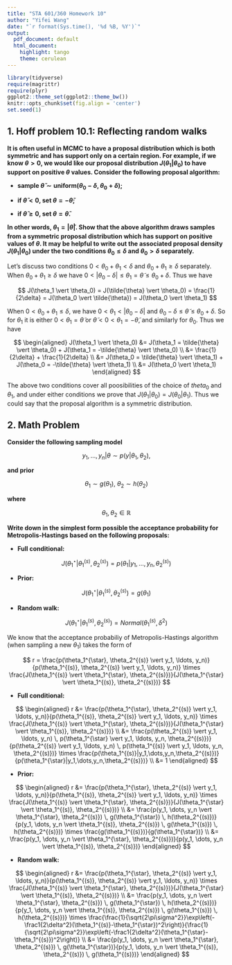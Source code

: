 ```yaml
---
title: "STA 601/360 Homework 10"
author: "Yifei Wang"
date: "`r format(Sys.time(), '%d %B, %Y')`"
output:
  pdf_document: default
  html_document:
    highlight: tango
    theme: cerulean
---
```


```r
library(tidyverse)
require(magrittr)
require(plyr)
ggplot2::theme_set(ggplot2::theme_bw())
knitr::opts_chunk$set(fig.align = 'center')
set.seed(1)
```


## 1. Hoff problem 10.1: Reflecting random walks

**It is often useful in MCMC to have a proposal distribution which is both symmetric and has support only on a certain region. For example, if we know $\theta > 0$, we would like our proposal distribution $J(\theta_1 \vert \theta_0)$ to have support on positive $\theta$ values. Consider the following proposal algorithm:**

- **sample $\tilde{\theta} \sim \text{uniform}(\theta_0 - \delta, \theta_0 + \delta)$;**

- **if $\tilde{\theta} < 0$, set $\theta = -\tilde{\theta}$;**

- **if $\tilde{\theta} \geq 0$, set $\theta = \tilde{\theta}$.**

**In other words, $\theta_1 = |\tilde{\theta}|$. Show that the above algorithm draws samples from a symmetric proposal distribution which has support on positive values of $\theta$. It may be helpful to write out the associated proposal density $J(\theta_1 \vert \theta_0)$ under the two conditions $\theta_0 \leq \delta$ and $\theta_0 > \delta$ separately.**


Let's discuss two conditions $0 < \theta_0 + \theta_1 < \delta$ and $\theta_0 + \theta_1 \geq \delta$ separately. When $\theta_0 + \theta_1 \geq \delta$ we have $0 < |\theta_0 - \delta| \leq \theta_1 = \tilde{\theta} \leq \theta_0 + \delta$. Thus we have

$$
J(\theta_1 \vert \theta_0) = J(\tilde{\theta} \vert \theta_0) = \frac{1}{2\delta} = J(\theta_0 \vert \tilde{\theta}) = J(\theta_0 \vert \theta_1)
$$

When $0 < \theta_0 + \theta_1 \leq \delta$, we have $0 < \theta_1 < |\theta_0 - \delta|$ and $\theta_0 - \delta \leq \tilde{\theta} \leq \theta_0 + \delta$. So for $\theta_1$ it is either $0 < \theta_1 = \tilde{\theta}$ or $\tilde{\theta} < 0 < \theta_1 = -\tilde{\theta}$, and similarly for $\theta_0$. Thus we have

$$
\begin{aligned}
J(\theta_1 \vert \theta_0) 
  &= J(\theta_1 = \tilde{\theta} \vert \theta_0) + J(\theta_1 = -\tilde{\theta} \vert \theta_0) \\
  &= \frac{1}{2\delta} + \frac{1}{2\delta} \\
  &= J(\theta_0 = \tilde{\theta} \vert \theta_1) + J(\theta_0 = -\tilde{\theta} \vert \theta_1) \\
  &= J(\theta_0 \vert \theta_1) 
\end{aligned}
$$

The above two conditions cover all poosibilities of the choice of $theta_0$ and $\theta_1$, and under either conditions we prove that $J(\theta_1 \vert \theta_0) = J(\theta_0 \vert \theta_1)$. Thus we could say that the proposal algorithm is a symmetric distribution.


## 2. Math Problem

**Consider the following sampling model**

$$
y_1,\dots,y_n|\theta\sim p(y|\theta_1,\theta_2),
$$

**and prior**

$$
\theta_1\sim g(\theta_1),\ \theta_2\sim h(\theta_2)
$$

**where**

$$
\theta_1, \theta_2 \in \mathbb R
$$

**Write down in the simplest form possible the acceptance probability for Metropolis-Hastings based on the following proposals:**

- **Full conditional:**

$$
J(\theta_1^\star|\theta_1^{(s)},\theta_2^{(s)}) = p(\theta_1|y_1,\dots,y_n,\theta_2^{(s)})
$$

- **Prior:**

$$
J(\theta_1^\star|\theta_1^{(s)},\theta_2^{(s)})=g(\theta_1)
$$

- **Random walk:**

$$
J(\theta_1^\star|\theta_1^{(s)},\theta_2^{(s)})= Normal(\theta_1^{(s)},\delta^2)
$$


We know that the acceptance probabiliy of Metropolis-Hastings algorithm (when sampling a new $\theta_1$) takes the form of 

$$
r = \frac{p(\theta_1^{\star}, \theta_2^{(s)} \vert y_1, \ldots, y_n)}{p(\theta_1^{(s)}, \theta_2^{(s)} \vert y_1, \ldots, y_n)} \times \frac{J(\theta_1^{(s)} \vert \theta_1^{\star}, \theta_2^{(s)})}{J(\theta_1^{\star} \vert \theta_1^{(s)}, \theta_2^{(s)})}
$$

- **Full conditional:**

$$
\begin{aligned}
r &= \frac{p(\theta_1^{\star}, \theta_2^{(s)} \vert y_1, \ldots, y_n)}{p(\theta_1^{(s)}, \theta_2^{(s)} \vert y_1, \ldots, y_n)} \times \frac{J(\theta_1^{(s)} \vert \theta_1^{\star}, \theta_2^{(s)})}{J(\theta_1^{\star} \vert \theta_1^{(s)}, \theta_2^{(s)})} \\
  &= \frac{p(\theta_2^{(s)} \vert y_1, \ldots, y_n) \, p(\theta_1^{\star} \vert y_1, \ldots, y_n, \theta_2^{(s)})}{p(\theta_2^{(s)} \vert y_1, \ldots, y_n) \, p(\theta_1^{(s)} \vert y_1, \ldots, y_n, \theta_2^{(s)})} \times \frac{p(\theta_1^{(s)}|y_1,\dots,y_n,\theta_2^{(s)})}{p(\theta_1^{\star}|y_1,\dots,y_n,\theta_2^{(s)})} \\
  &= 1
\end{aligned}
$$


- **Prior:**

$$
\begin{aligned}
r &= \frac{p(\theta_1^{\star}, \theta_2^{(s)} \vert y_1, \ldots, y_n)}{p(\theta_1^{(s)}, \theta_2^{(s)} \vert y_1, \ldots, y_n)} \times \frac{J(\theta_1^{(s)} \vert \theta_1^{\star}, \theta_2^{(s)})}{J(\theta_1^{\star} \vert \theta_1^{(s)}, \theta_2^{(s)})} \\
  &= \frac{p(y_1, \dots, y_n \vert \theta_1^{\star}, \theta_2^{(s)}) \, g(\theta_1^{\star}) \, h(\theta_2^{(s)})}{p(y_1, \dots, y_n \vert \theta_1^{(s)}, \theta_2^{(s)}) \, g(\theta_1^{(s)}) \, h(\theta_2^{(s)})} \times \frac{g(\theta_1^{(s)})}{g(\theta_1^{\star})} \\
  &= \frac{p(y_1, \dots, y_n \vert \theta_1^{\star}, \theta_2^{(s)})}{p(y_1, \dots, y_n \vert \theta_1^{(s)}, \theta_2^{(s)})}
\end{aligned}
$$


- **Random walk:**

$$
\begin{aligned}
r &= \frac{p(\theta_1^{\star}, \theta_2^{(s)} \vert y_1, \ldots, y_n)}{p(\theta_1^{(s)}, \theta_2^{(s)} \vert y_1, \ldots, y_n)} \times \frac{J(\theta_1^{(s)} \vert \theta_1^{\star}, \theta_2^{(s)})}{J(\theta_1^{\star} \vert \theta_1^{(s)}, \theta_2^{(s)})} \\
  &= \frac{p(y_1, \dots, y_n \vert \theta_1^{\star}, \theta_2^{(s)}) \, g(\theta_1^{\star}) \, h(\theta_2^{(s)})}{p(y_1, \dots, y_n \vert \theta_1^{(s)}, \theta_2^{(s)}) \, g(\theta_1^{(s)}) \, h(\theta_2^{(s)})} \times \frac{\frac{1}{\sqrt{2\pi\sigma^2}}\exp\left(-\frac1{2\delta^2}(\theta_1^{(s)}-\theta_1^{\star})^2\right)}{\frac{1}{\sqrt{2\pi\sigma^2}}\exp\left(-\frac1{2\delta^2}(\theta_1^{\star}-\theta_1^{(s)})^2\right)} \\
  &= \frac{p(y_1, \dots, y_n \vert \theta_1^{\star}, \theta_2^{(s)}) \, g(\theta_1^{\star})}{p(y_1, \dots, y_n \vert \theta_1^{(s)}, \theta_2^{(s)}) \, g(\theta_1^{(s)})}
\end{aligned}
$$
